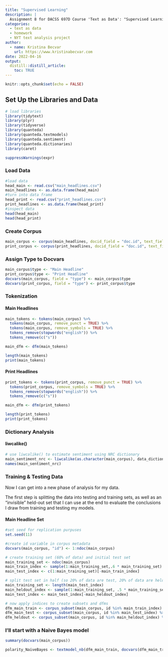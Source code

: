 ```yaml
---
title: "Supervised Learning"
description: |
  Assignment 8 for DACSS 697D Course 'Text as Data': "Supervised Learning"
categories:
  - text as data
  - homework
  - NYT text analysis project
author:
  - name: Kristina Becvar
    url: https://www.kristinabecvar.com
date: 2022-04-16
output:
  distill::distill_article:
    toc: TRUE
---
```


```r
knitr::opts_chunk$set(echo = FALSE)
```

## Set Up the Libraries and Data

```r
# load libraries
library(tidytext)
library(plyr)
library(tidyverse)
library(quanteda)
library(quanteda.textmodels)
library(quanteda.sentiment)
library(quanteda.dictionaries)
library(caret)

suppressWarnings(expr)
```
### Load Data

```r
#load data
head_main <- read.csv("main_headlines.csv")
main_headlines <- as.data.frame(head_main)
#turn into data frame
head_print <- read.csv("print_headlines.csv")
print_headlines <- as.data.frame(head_print)
#inspect data
head(head_main)
head(head_print)
```

### Create Corpus

```r
main_corpus <- corpus(main_headlines, docid_field = "doc.id", text_field = "headline.main")
print_corpus <- corpus(print_headlines, docid_field = "doc.id", text_field = "headline.print")
```

### Assign Type to Docvars

```r
main_corpus$type <- "Main Headline"
print_corpus$type <- "Print Headline"
docvars(main_corpus, field = "type") <- main_corpus$type
docvars(print_corpus, field = "type") <- print_corpus$type
```

### Tokenization

#### Main Headlines

```r
main_tokens <- tokens(main_corpus) %>%
  tokens(main_corpus, remove_punct = TRUE) %>%
  tokens(main_corpus, remove_symbols = TRUE) %>%
  tokens_remove(stopwords("english")) %>%
  tokens_remove(c("s"))

main_dfm <- dfm(main_tokens)

length(main_tokens)
print(main_tokens)
```

#### Print Headlines

```r
print_tokens <- tokens(print_corpus, remove_punct = TRUE) %>%
  tokens(print_corpus, remove_symbols = TRUE) %>%
  tokens_remove(stopwords("english")) %>%
  tokens_remove(c("s"))

main_dfm <- dfm(print_tokens)

length(print_tokens)
print(print_tokens)
```

### Dictionary Analysis

#### liwcalike()

```r
# use liwcalike() to estimate sentiment using NRC dictionary
main_sentiment_nrc <- liwcalike(as.character(main_corpus), data_dictionary_NRC)
names(main_sentiment_nrc)
```

### Training & Testing Data

Now I can get into a new phase of analysis for my data.

The first step is splitting the data into testing and training sets, as well as an "invisible" held-out set that I can use at the end to evaluate the conclusions I draw from training and testing my models.

#### Main Headline Set

```r
#set seed for replication purpuses
set.seed(11)

#create id variable in corpus metadata
docvars(main_corpus, "id") <- 1:ndoc(main_corpus)

# create training set (60% of data) and initial test set
main_training_set <- ndoc(main_corpus)
main_train_index <- sample(1:main_training_set,.6 * main_training_set) 
main_test_index <- c(1:main_training_set)[-main_train_index]

# split test set in half (so 20% of data are test, 20% of data are held-out)
main_training_set <- length(main_test_index)
main_heldout_index <- sample(1:main_training_set, .5 * main_training_set)
main_test_index <- main_test_index[-main_heldout_index]

# now apply indices to create subsets and dfms
dfm_main_train <- corpus_subset(main_corpus, id %in% main_train_index) %>% tokens() %>% dfm()
dfm_main_test <- corpus_subset(main_corpus, id %in% main_test_index) %>% tokens() %>% dfm()
dfm_heldout <- corpus_subset(main_corpus, id %in% main_heldout_index) %>% tokens() %>% dfm()
```

### I'll start with a Naive Bayes model

```r

summary(docvars(main_corpus))

polarity_NaiveBayes <- textmodel_nb(dfm_main_train, docvars(dfm_main_train, "id"), distribution = "Bernoulli")

```

